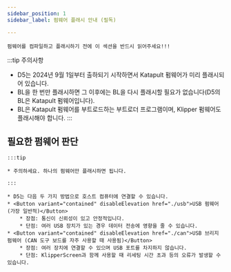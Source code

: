 ```yaml
---
sidebar_position: 1
sidebar_label: 펌웨어 플래시 안내 (필독)

---
```



    펌웨어를 컴파일하고 플래시하기 전에 이 섹션을 반드시 읽어주세요!!!

:::tip 주의사항
* D5는 2024년 9월 1일부터 출하되기 시작하면서 Katapult 펌웨어가 미리 플래시되어 있습니다.
* BL을 한 번만 플래시하면 그 이후에는 BL을 다시 플래시할 필요가 없습니다(D5의 BL은 Katapult 펌웨어입니다).
* BL은 Katapult 펌웨어를 부트로드하는 부트로더 프로그램이며, Klipper 펌웨어도 플래시해야 합니다.
:::



## 필요한 펌웨어 판단

    :::tip

    * 주의하세요. 하나의 펌웨어만 플래시하면 됩니다.

    :::

    * D5는 다음 두 가지 방법으로 호스트 컴퓨터에 연결할 수 있습니다.
    * <Button variant="contained" disableElevation href="./usb">USB 펌웨어 (가장 일반적)</Button>
        * 장점: 통신이 신뢰성이 있고 안정적입니다.
        * 단점: 여러 USB 장치가 있는 경우 데이터 전송에 영향을 줄 수 있습니다.
    * <Button variant="contained" disableElevation href="./can">USB 브리지 펌웨어 (CAN 도구 보드를 자주 사용할 때 사용됨)</Button>
        * 장점: 여러 장치에 연결할 수 있으며 USB 포트를 차지하지 않습니다.
        * 단점: KlipperScreen과 함께 사용할 때 리세팅 시간 초과 등의 오류가 발생할 수 있습니다.